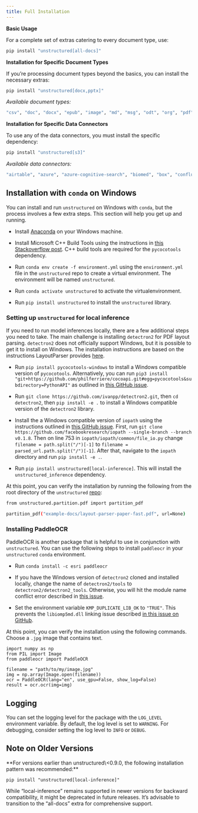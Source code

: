 ```yaml
---
title: Full Installation
---
```


**Basic Usage**

For a complete set of extras catering to every document type, use:

```bash
pip install "unstructured[all-docs]"
```


**Installation for Specific Document Types**

If you’re processing document types beyond the basics, you can install the necessary extras:

```bash
pip install "unstructured[docx,pptx]"

```


_Available document types:_

```bash
"csv", "doc", "docx", "epub", "image", "md", "msg", "odt", "org", "pdf", "ppt", "pptx", "rtf", "rst", "tsv", "xlsx"

```


  
**Installation for Specific Data Connectors**

To use any of the data connectors, you must install the specific dependency:

```bash
pip install "unstructured[s3]"

```


_Available data connectors:_

```bash
"airtable", "azure", "azure-cognitive-search", "biomed", "box", "confluence", "delta-table", "discord", "dropbox", "elasticsearch", "gcs", "github", "gitlab", "google-drive", "jira", "mongodb", "notion", "opensearch", "onedrive", "outlook", "reddit", "s3", "sharepoint", "salesforce", "slack", "wikipedia"

```


## Installation with `conda` on Windows

You can install and run `unstructured` on Windows with `conda`, but the process involves a few extra steps. This section will help you get up and running.

*   Install [Anaconda](https://docs.conda.io/projects/conda/en/latest/user-guide/install/windows.html) on your Windows machine.
    
*   Install Microsoft C++ Build Tools using the instructions in [this Stackoverflow post](https://stackoverflow.com/questions/64261546/how-to-solve-error-microsoft-visual-c-14-0-or-greater-is-required-when-inst). C++ build tools are required for the `pycocotools` dependency.
    
*   Run `conda env create -f environment.yml` using the `environment.yml` file in the `unstructured` repo to create a virtual environment. The environment will be named `unstructured`.
    
*   Run `conda activate unstructured` to activate the virtualenvironment.
    
*   Run `pip install unstructured` to install the `unstructured` library.
    

### Setting up `unstructured` for local inference

If you need to run model inferences locally, there are a few additional steps you need to take. The main challenge is installing `detectron2` for PDF layout parsing. `detectron2` does not officially support Windows, but it is possible to get it to install on Windows. The installation instructions are based on the instructions LayoutParser provides [here](https://layout-parser.github.io/tutorials/installation#for-windows-users).

*   Run `pip install pycocotools-windows` to install a Windows compatible version of `pycocotools`. Alternatively, you can run `pip3 install "git+https://github.com/philferriere/cocoapi.git#egg=pycocotools&subdirectory=PythonAPI"` as outlined in [this GitHub issue](https://github.com/cocodataset/cocoapi/issues/169#issuecomment-462528628).
    
*   Run `git clone https://github.com/ivanpp/detectron2.git`, then `cd detectron2`, then `pip install -e .` to install a Windows compatible version of the `detectron2` library.
    
*   Install the a Windows compatible version of `iopath` using the instructions outlined in [this GitHub issue](https://github.com/Layout-Parser/layout-parser/issues/15#issuecomment-819546751). First, run `git clone https://github.com/facebookresearch/iopath --single-branch --branch v0.1.8`. Then on line 753 in `iopath/iopath/common/file_io.py` change `filename = path.split("/")[-1]` to `filename = parsed_url.path.split("/")[-1]`. After that, navigate to the `iopath` directory and run `pip install -e .`.
    
*   Run `pip install unstructured[local-inference]`. This will install the `unstructured_inference` dependency.
    

At this point, you can verify the installation by running the following from the root directory of the `unstructured` [repo](https://github.com/Unstructured-IO/unstructured):

```bash
from unstructured.partition.pdf import partition_pdf

partition_pdf("example-docs/layout-parser-paper-fast.pdf", url=None)

```


### Installing PaddleOCR

PaddleOCR is another package that is helpful to use in conjunction with `unstructured`. You can use the following steps to install `paddleocr` in your `unstructured` `conda` environment.

*   Run `conda install -c esri paddleocr`
    
*   If you have the Windows version of `detectron2` cloned and installed locally, change the name of `detectron2/tools` to `detectron2/detectron2_tools`. Otherwise, you will hit the module name conflict error described in [this issue](https://github.com/PaddlePaddle/PaddleOCR/issues/1024).
    
*   Set the environment variable `KMP_DUPLICATE_LIB_OK` to `"TRUE"`. This prevents the `libiomp5md.dll` linking issue described [in this issue on GitHub](https://github.com/PaddlePaddle/PaddleOCR/issues/4613).
    

At this point, you can verify the installation using the following commands. Choose a `.jpg` image that contains text.

```
import numpy as np
from PIL import Image
from paddleocr import PaddleOCR

filename = "path/to/my/image.jpg"
img = np.array(Image.open(filename))
ocr = PaddleOCR(lang="en", use_gpu=False, show_log=False)
result = ocr.ocr(img=img)

```


## Logging

You can set the logging level for the package with the `LOG_LEVEL` environment variable. By default, the log level is set to `WARNING`. For debugging, consider setting the log level to `INFO` or `DEBUG`.

## Note on Older Versions

<Note>
**For versions earlier than unstructured\<0.9.0, the following installation pattern was recommended:**

```
pip install "unstructured[local-inference]"
```
While “local-inference” remains supported in newer versions for backward compatibility, it might be deprecated in future releases. It’s advisable to transition to the “all-docs” extra for comprehensive support.
</Note>